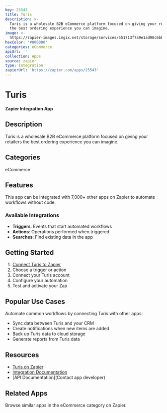 ```yaml
---
key: 25543
title: Turis
description: >-
  Turis is a wholesale B2B eCommerce platform focused on giving your retailers
  the best ordering experience you can imagine.
image: >-
  https://zapier-images.imgix.net/storage/services/551713f7a9e1ad98c6bb2f733c2ca119.png?auto=format%2Ccompress&ixlib=python-3.0.0&q=50
hexColor: '#000000'
categories: eCommerce
apiUrl: ''
collection: Apps
source: zapier
type: Integration
zapierUrl: 'https://zapier.com/apps/25543'
---
```

# Turis

**Zapier Integration App**

## Description

Turis is a wholesale B2B eCommerce platform focused on giving your retailers the best ordering experience you can imagine.

## Categories

eCommerce

## Features

This app can be integrated with 7,000+ other apps on Zapier to automate workflows without code.

### Available Integrations

- **Triggers**: Events that start automated workflows
- **Actions**: Operations performed when triggered
- **Searches**: Find existing data in the app

## Getting Started

1. [Connect Turis to Zapier](https://zapier.com/apps/25543)
2. Choose a trigger or action
3. Connect your Turis account
4. Configure your automation
5. Test and activate your Zap

## Popular Use Cases

Automate common workflows by connecting Turis with other apps:

- Sync data between Turis and your CRM
- Create notifications when new items are added
- Back up Turis data to cloud storage
- Generate reports from Turis data

## Resources

- [Turis on Zapier](https://zapier.com/apps/25543)
- [Integration Documentation](https://zapier.com/apps/25543/integrations)
- [API Documentation](Contact app developer)

## Related Apps

Browse similar apps in the eCommerce category on Zapier.
